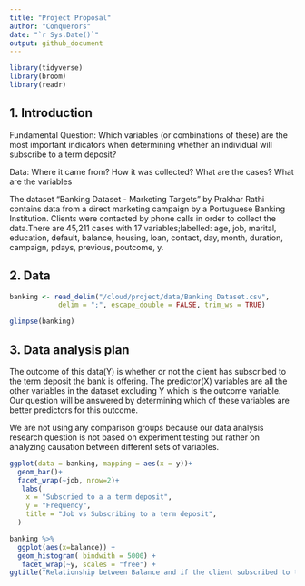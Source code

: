 ```yaml
---
title: "Project Proposal"
author: "Conquerors"
date: "`r Sys.Date()`"
output: github_document
---
```


```r
library(tidyverse)
library(broom)
library(readr)
```

## 1. Introduction

Fundamental Question: Which variables (or combinations of these) are the most important indicators when determining whether an individual will subscribe to a term deposit?

Data:
Where it came from?
How it was collected?
What are the cases?
What are the variables

The dataset "Banking Dataset - Marketing Targets" by Prakhar Rathi contains data  from a direct marketing campaign by a Portuguese Banking Institution. Clients were contacted by phone calls in order to collect the data.There are 45,211 cases with 17 variables;labelled: age, job, marital, education, default, balance, housing, loan, contact, day, month, duration, campaign, pdays, previous, poutcome, y.

## 2. Data

```r

banking <- read_delim("/cloud/project/data/Banking Dataset.csv",
            delim = ";", escape_double = FALSE, trim_ws = TRUE)

glimpse(banking)

```


## 3. Data analysis plan

The outcome of this data(Y) is whether or not the client has subscribed to the term deposit the bank is offering. The predictor(X) variables are all the other variables in the dataset excluding Y which is the outcome variable. Our question will be answered by determining which of these variables are better predictors for this outcome.

We are not using any comparison groups because our data analysis research question is not based on experiment testing but rather on analyzing causation between different sets of variables. 


```r
ggplot(data = banking, mapping = aes(x = y))+
  geom_bar()+
  facet_wrap(~job, nrow=2)+
   labs(
    x = "Subscried to a a term deposit",
    y = "Frequency",
    title = "Job vs Subscribing to a term deposit",
  )
```

```r
banking %>%
  ggplot(aes(x=balance)) +
  geom_histogram( bindwith = 5000) +
   facet_wrap(~y, scales = "free") +
ggtitle("Relationship between Balance and if the client subscribed to the term deposit") + xlab("Balance") + ylab("count")
```


